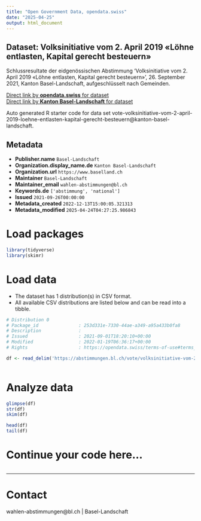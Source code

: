 ```yaml
---
title: "Open Government Data, opendata.swiss"
date: "2025-04-25"
output: html_document
---
```


## Dataset: Volksinitiative vom 2. April 2019 «Löhne entlasten, Kapital gerecht besteuern»

Schlussresultate der eidgenössischen Abstimmung 'Volksinitiative vom 2. April 2019 «Löhne entlasten, Kapital gerecht besteuern»', 26. September 2021, Kanton Basel-Landschaft, aufgeschlüsselt nach Gemeinden.

[Direct link by **opendata.swiss** for dataset](https://opendata.swiss/de/dataset/volksinitiative-vom-2-april-2019-lohne-entlasten-kapital-gerecht-besteuern1)<br>
[Direct link by **Kanton Basel-Landschaft** for dataset](https://abstimmungen.bl.ch/vote/volksinitiative-vom-2-april-2019-loehne-entlasten-kapital-gerecht-besteuern/data)

Auto generated R starter code for data set vote-volksinitiative-vom-2-april-2019-loehne-entlasten-kapital-gerecht-besteuern@kanton-basel-landschaft.

## Metadata

- **Publisher.name** `Basel-Landschaft`
- **Organization.display_name.de** `Kanton Basel-Landschaft`
- **Organization.url** `https://www.baselland.ch`
- **Maintainer** `Basel-Landschaft`
- **Maintainer_email** `wahlen-abstimmungen@bl.ch`
- **Keywords.de** `['abstimmung', 'national']`
- **Issued** `2021-09-26T00:00:00`
- **Metadata_created** `2022-12-13T15:00:05.321313`
- **Metadata_modified** `2025-04-24T04:27:25.986843`


# Load packages

```r

library(tidyverse)
library(skimr)

```

# Load data

-   The dataset has 1 distribution(s) in CSV format.
-   All available CSV distributions are listed below and can be read into a tibble.

```r

# Distribution 0
# Package_id               : 253d331e-7330-44ae-a349-a95a433b0fa8
# Description              : 
# Issued                   : 2021-09-01T18:20:10+00:00
# Modified                 : 2022-01-19T06:36:17+00:00
# Rights                   : https://opendata.swiss/terms-of-use#terms_by

df <- read_delim('https://abstimmungen.bl.ch/vote/volksinitiative-vom-2-april-2019-loehne-entlasten-kapital-gerecht-besteuern/data-csv')



```

# Analyze data

```r

glimpse(df)
str(df)
skim(df)

head(df)
tail(df)

```

# Continue your code here...

```r

```

------------------------------------------------------------------------

# Contact

wahlen-abstimmungen@bl.ch | Basel-Landschaft
